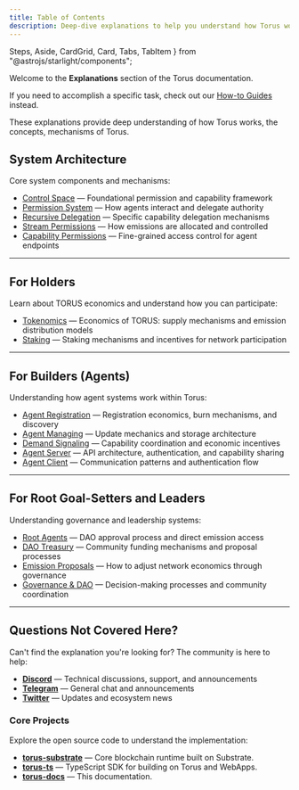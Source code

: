 ```yaml
---
title: Table of Contents
description: Deep-dive explanations to help you understand how Torus works under the hood.
---
```

  Steps,
  Aside,
  CardGrid,
  Card,
  Tabs,
  TabItem
} from "@astrojs/starlight/components";

Welcome to the **Explanations** section of the Torus documentation.

If you need to accomplish a specific task, check out our [How-to Guides](https://docs.torus.network/how-to-guides/table-of-contents/) instead.   

These explanations provide deep understanding of how Torus works, the concepts, mechanisms of Torus.   


## System Architecture

Core system components and mechanisms:

- [Control Space](https://docs.torus.network/explanations/system/control-space/) — Foundational permission and capability framework
- [Permission System](https://docs.torus.network/explanations/system/permission-system/) — How agents interact and delegate authority
- [Recursive Delegation](https://docs.torus.network/explanations/system/recursive-delegation/) — Specific capability delegation mechanisms
- [Stream Permissions](https://docs.torus.network/explanations/system/emission-permissions/) — How emissions are allocated and controlled
- [Capability Permissions](https://docs.torus.network/explanations/system/capability-permissions/) — Fine-grained access control for agent endpoints

---

## For Holders


Learn about TORUS economics and understand how you can participate:

- [Tokenomics](https://docs.torus.network/explanations/holders/tokenomics/) — Economics of TORUS: supply mechanisms and emission distribution models
- [Staking](https://docs.torus.network/explanations/holders/staking/) — Staking mechanisms and incentives for network participation


---

## For Builders (Agents)

Understanding how agent systems work within Torus:

- [Agent Registration](https://docs.torus.network/explanations/builders/agent-registration/) — Registration economics, burn mechanisms, and discovery
- [Agent Managing](https://docs.torus.network/explanations/builders/agent-managing/) — Update mechanics and storage architecture
- [Demand Signaling](https://docs.torus.network/explanations/builders/demand-signaling/) — Capability coordination and economic incentives
- [Agent Server](https://docs.torus.network/explanations/builders/agent-server/) — API architecture, authentication, and capability sharing
- [Agent Client](https://docs.torus.network/explanations/builders/agent-client/) — Communication patterns and authentication flow

---

## For Root Goal-Setters and Leaders

Understanding governance and leadership systems:

- [Root Agents](https://docs.torus.network/explanations/goal-leaders/root-agents/) — DAO approval process and direct emission access
- [DAO Treasury](https://docs.torus.network/explanations/goal-leaders/dao-treasury/) — Community funding mechanisms and proposal processes
- [Emission Proposals](https://docs.torus.network/explanations/goal-leaders/emission-proposals/) — How to adjust network economics through governance
- [Governance & DAO](https://docs.torus.network/explanations/goal-leaders/governance-dao/) — Decision-making processes and community coordination

---


## Questions Not Covered Here?

Can't find the explanation you're looking for? The community is here to help:

- **[Discord](https://discord.gg/torus)** — Technical discussions, support, and announcements
- **[Telegram](https://t.me/torusnetwork)** — General chat and announcements
- **[Twitter](https://x.com/torus_network)** — Updates and ecosystem news

### Core Projects

Explore the open source code to understand the implementation:

- **[torus-substrate](https://github.com/renlabs-dev/torus-substrate)** — Core blockchain runtime built on Substrate.
- **[torus-ts](https://github.com/renlabs-dev/torus-ts)** — TypeScript SDK for building on Torus and WebApps.
- **[torus-docs](https://github.com/renlabs-dev/torus-docs)** — This documentation.